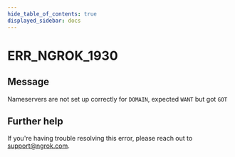 ```yaml
---
hide_table_of_contents: true
displayed_sidebar: docs
---
```



# ERR_NGROK_1930

## Message

Nameservers are not set up correctly for `DOMAIN`, expected `WANT` but got `GOT`

<ErrorDetails error="err_ngrok_1930" />

## Further help

If you're having trouble resolving this error, please reach out to [support@ngrok.com](mailto:support@ngrok.com?subject=Help%20with%20ERR_NGROK_1930).
